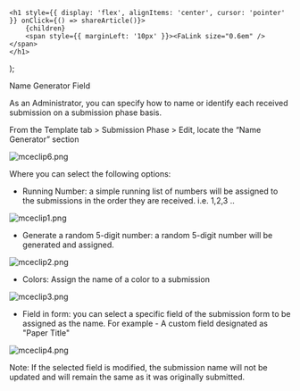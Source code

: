 

    <h1 style={{ display: 'flex', alignItems: 'center', cursor: 'pointer' }} onClick={() => shareArticle()}>
        {children} 
        <span style={{ marginLeft: '10px' }}><FaLink size="0.6em" /></span>
    </h1>
);

<ToastContainer />

<ClickableTitle>Name Generator Field</ClickableTitle>




As an Administrator, you can specify how to name or identify each received submission on a submission phase basis. 


From the Template tab > Submission Phase > Edit, locate the “Name Generator” section


![mceclip6.png](../../../resources/article-images/8979031028883-Name-Generator-Field_1.png)


Where you can select the following options: 


* Running Number: a simple running list of numbers will be assigned to the submissions in the order they are received. i.e. 1,2,3 ..


![mceclip1.png](../../../resources/article-images/8979031028883-Name-Generator-Field_2.png)


* Generate a random 5-digit number: a random 5-digit number will be generated and assigned.


![mceclip2.png](../../../resources/article-images/8979031028883-Name-Generator-Field_3.png)


* Colors: Assign the name of a color to a submission


![mceclip3.png](../../../resources/article-images/8979031028883-Name-Generator-Field_4.png)


* Field in form: you can select a specific field of the submission form to be assigned as the name. For example - A custom field designated as "Paper Title"


![mceclip4.png](../../../resources/article-images/8979031028883-Name-Generator-Field_5.png)


Note: If the selected field is modified, the submission name will not be updated and will remain the same as it was originally submitted. 




